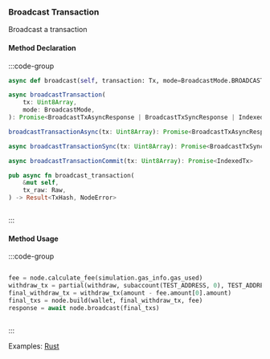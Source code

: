 ### Broadcast Transaction

Broadcast a transaction

#### Method Declaration

:::code-group

```python [Python]
async def broadcast(self, transaction: Tx, mode=BroadcastMode.BROADCAST_MODE_SYNC)
```

```typescript [TypeScript]
async broadcastTransaction(
    tx: Uint8Array,
    mode: BroadcastMode,
): Promise<BroadcastTxAsyncResponse | BroadcastTxSyncResponse | IndexedTx>

broadcastTransactionAsync(tx: Uint8Array): Promise<BroadcastTxAsyncResponse>

async broadcastTransactionSync(tx: Uint8Array): Promise<BroadcastTxSyncResponse>

async broadcastTransactionCommit(tx: Uint8Array): Promise<IndexedTx>
```

```rust [Rust]
pub async fn broadcast_transaction(
    &mut self,
    tx_raw: Raw,
) -> Result<TxHash, NodeError>
```

```url [API]
```

:::

#### Method Usage

:::code-group

```rust [Rust]
```

```python [Python]
fee = node.calculate_fee(simulation.gas_info.gas_used)
withdraw_tx = partial(withdraw, subaccount(TEST_ADDRESS, 0), TEST_ADDRESS, 0)
final_withdraw_tx = withdraw_tx(amount - fee.amount[0].amount)
final_txs = node.build(wallet, final_withdraw_tx, fee)
response = await node.broadcast(final_txs)
```

```typescript [TypeScript]

```

:::

Examples: [Rust]

[Rust]: https://github.com/dydxprotocol/v4-clients/blob/3e8c7e1b960291b7ef273962d374d9934a5c4d33/v4-client-rs/client/examples/withdraw_other.rs#L71
